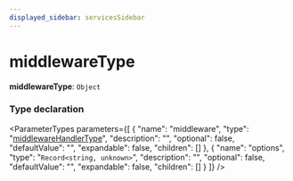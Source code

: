 ```yaml
---
displayed_sidebar: servicesSidebar
---
```



# middlewareType

 **middlewareType**: `Object`

### Type declaration

<ParameterTypes parameters={[
  {
    "name": "middleware",
    "type": "[middlewareHandlerType](middlewareHandlerType.mdx)",
    "description": "",
    "optional": false,
    "defaultValue": "",
    "expandable": false,
    "children": []
  },
  {
    "name": "options",
    "type": "`Record<string, unknown>`",
    "description": "",
    "optional": false,
    "defaultValue": "",
    "expandable": false,
    "children": []
  }
]} />
